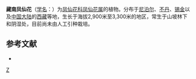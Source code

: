 {{Speciesbox 
| taxon = Impatiens serrata
| authority = Benth. ex Hook. f. et Thoms.
}}

'''藏南凤仙花'''（[[学名|学名]]：{{lang|la|''Impatiens serrata''}}）为[[凤仙花科|凤仙花科]][[凤仙花属|凤仙花属]]的植物。分布于[[尼泊尔|尼泊尔]]、[[不丹|不丹]]、[[锡金|锡金]]以及[[中国大陆|中国大陆]]的[[西藏|西藏]]等地，生长于海拔2,900米至3,300米的地区，常生于山坡林下和阴湿处，目前尚未由人工引种栽培。

== 参考文献 ==
<div class="references-small">
* {{cite web| url =http://www.bioinfo.cn/db05/KmzwSpecies.php?action=view&id=1155| title =藏南凤仙花| work =《中国高等植物数据库全库》| publisher =中国科学院微生物研究所| author =昆明植物研究所| accessdate =2009-02-22| deadurl =yes| archiveurl =https://web.archive.org/web/20160305055014/http://www.bioinfo.cn/db05/KmzwSpecies.php?action=view&id=1155| archivedate =2016-03-05}}
</div>
{{Taxonbar}}

[[Category:凤仙花属|Z]]